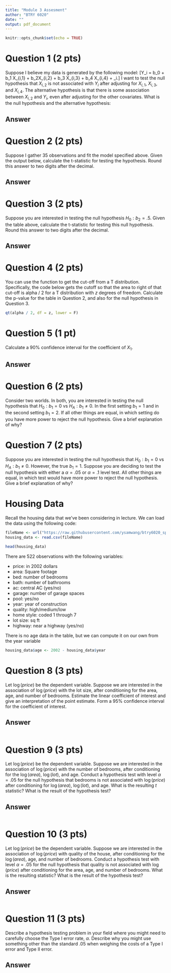 ```yaml
---
title: "Module 3 Assesment"
author: "BTRY 6020"
date: ""
output: pdf_document
---
```


```r
knitr::opts_chunk$set(echo = TRUE)
```



# Question 1 (2 pts)
Suppose I believe my data is generated by the following model:
\[Y_i = b_0 + b_1 X_{i,1} + b_2X_{i,2} + b_3 X_{i,3} + b_4 X_{i,4} + \varepsilon_i.\]
I want to test the null hypothesis that $X_{i,2}$ is not associated with $Y_i$ after adjusting for $X_{i,1}$, $X_{i,3}$, and $X_{i,4}$. The alternative hypothesis is that there is some association between $X_{i,2}$ and $Y_i$, even after adjusting for the other covariates. What is the null hypothesis and the alternative hypothesis:


## Answer



# Question 2 (2 pts)
Suppose I gather $35$ observations and fit the model specified above. Given the output below, calculate the t-statistic for testing the hypothesis. Round this answer to two digits after the decimal.
\begin{table}[ht]
\centering
\begin{tabular}{rllll}
  \hline
 & Estimate & Std. Error & t value & Pr($>$$|$t$|$) \\ 
  \hline
(Intercept) & 1.971 & 0.171 & 11.533 & 0 \\ 
  X1 & 0.861 & 0.212 & 4.063 & 0 \\ 
  X2 & 0.373 & 0.194 & ??? & ??? \\ 
  X3 & 1.078 & 0.188 & 5.738 & 0 \\ 
  X4 & -0.057 & 0.221 & -0.259 & 0.798 \\ 
   \hline
\end{tabular}
\end{table}


## Answer


# Question 3 (2 pts)
Suppose you are interested in testing the null hypothesis $H_0: b_2 = .5$. Given the table above, calculate the t-statistic for testing this null hypothesis. Round this answer to two digits after the decimal.

## Answer


# Question 4 (2 pts)
You can use the \texttt{qt} function to get the cut-off from a T distribution. Specifically, the code below gets the cutoff so that the area to right of that cut-off is alpha / 2 for a T distribution with $z$ degrees of freedom. Calculate the p-value for the table in Question 2, and also for the null hypothesis in Question 3.
```r
qt(alpha / 2, df = z, lower = F)
```

# Question 5 (1 pt)
Calculate a 90\% confidence interval for the coefficient of $X_1$.


## Answer


# Question 6 (2 pts)
Consider two worlds. In both, you are interested in testing the null hypothesis that $H_0: b_1 = 0$ vs $H_A: b_1 \neq 0$. In the first setting $b_1 = 1$ and in the second setting $b_1 = 2$. If all other things are equal, in which setting do you have more power to reject the null hypothesis. Give a brief explanation of why?

# Question 7 (2 pts)
Suppose you are interested in testing the null hypothesis that $H_0: b_1 = 0$ vs $H_A: b_1 \neq 0$. However, the true $b_1 = 1$. Suppose you are deciding to test the null hypothesis with either a $\alpha = .05$ or $\alpha = .1$ level test. All other things are equal, in which test would have more power to reject the null hypothesis. Give a brief explanation of why?


# Housing Data
Recall the housing data that we've been considering in lecture. We can load the data using the following code:

```r
fileName <- url("https://raw.githubusercontent.com/ysamwang/btry6020_sp22/main/lectureData/estate.csv")
housing_data <- read.csv(fileName)

head(housing_data)
```

There are 522 observations with the following variables:

* price: in 2002 dollars
* area: Square footage
* bed: number of bedrooms
* bath: number of bathrooms
* ac: central AC (yes/no)
* garage: number of garage spaces
* pool: yes/no
* year: year of construction
* quality: high/medium/low
* home style: coded 1 through 7
* lot size: sq ft 
* highway: near a highway (yes/no)

There is no age data in the table, but we can compute it on our own from the year variable
```r
housing_data$age <- 2002 - housing_data$year
```

# Question 8 (3 pts)
Let $\log(price)$ be the dependent variable. Suppose we are interested in the association of $\log(price)$ with the lot size, after conditioning for the area, age, and number of bedrooms. Estimate the linear coefficient of interest and give an interpretation of the point estimate. Form a 95\% confidence interval for the coefficient of interest.

## Answer
```r


```


# Question 9 (3 pts)
Let $\log(price)$ be the dependent variable. Suppose we are interested in the association of $\log(price)$ with the number of bedrooms, after conditioning for the $\log(area)$, $\log(lot)$, and age. Conduct a hypothesis test with level $\alpha = .05$ for the null hypothesis that bedrooms is not associated with $\log(price)$ after conditioning for $\log(area)$, $\log(lot)$, and age. What is the resulting $t$ statistic? What is the result of the hypothesis test?

## Answer
```r


```


# Question 10 (3 pts)
Let $\log(price)$ be the dependent variable. Suppose we are interested in the association of $\log(price)$ with quality of the house, after conditioning for the $\log(area)$, age, and number of bedrooms. Conduct a hypothesis test with level $\alpha = .05$ for the null hypothesis that quality is not associated with $\log(price)$ after conditioning for the area, age, and number of bedrooms. What is the resulting statistic? What is the result of the hypothesis test?

## Answer

```r


```



# Question 11 (3 pts)
Describe a hypothesis testing problem in your field where you might need to carefully choose the Type I error rate, $\alpha$. Describe why you might use something other than the standard $.05$ when weighing the costs of a Type I error and Type II error.

## Answer


